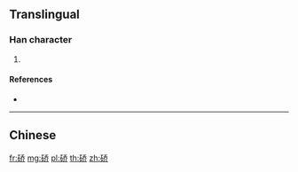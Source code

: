 {{character info/new}}
{{also|礄}}
==Translingual==

===Han character===
{{Han char|rn=112|rad=石|as=06|sn=11|four=|canj=MRHKL}}

# {{defn|Han|sort=石06}}

====References====
* {{Han ref|kx=0830.131|hdz=42429.060|uh=785A|ud=30810}}

----

==Chinese==
{{zh-see|礄}}

[[fr:硚]]
[[mg:硚]]
[[pl:硚]]
[[th:硚]]
[[zh:硚]]